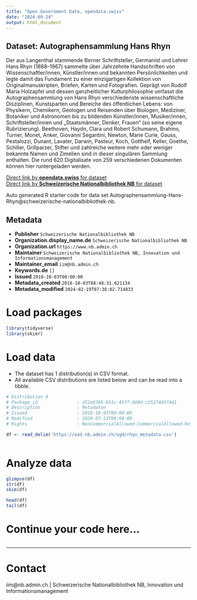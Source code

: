 ```yaml
---
title: "Open Government Data, opendata.swiss"
date: "2024-09-24"
output: html_document
---
```


## Dataset: Autographensammlung Hans Rhyn

Der aus Langenthal stammende Berner Schriftsteller, Germanist und Lehrer Hans Rhyn (1888–1967) sammelte über Jahrzehnte Handschriften von Wissenschaftler/innen, Künstler/innen und bekannten Persönlichkeiten und legte damit das Fundament zu einer einzigartigen Kollektion von Originalmanuskripten, Briefen, Karten und Fotografien.
Geprägt von Rudolf Maria Holzapfel und dessen ganzheitlicher Kulturphilosophie umfasst die Autographensammlung von Hans Rhyn verschiedenste wissenschaftliche Disziplinen, Kunstsparten und Bereiche des öffentlichen Lebens: von Physikern, Chemikern, Geologen und Reisenden über Biologen, Mediziner, Botaniker und Astronomen bis zu bildenden Künstler/innen, Musiker/innen, Schriftsteller/innen und „Staatsmänner, Denker, Frauen“ (so seine eigene Rubrizierung). Beethoven, Haydn, Clara und Robert Schumann, Brahms, Turner, Monet, Anker, Giovanni Segantini, Newton, Marie Curie, Gauss, Pestalozzi, Dunant, Lavater, Darwin, Pasteur, Koch, Gotthelf, Keller, Goethe, Schiller, Grillparzer, Stifter und zahlreiche weitere mehr oder weniger bekannte Namen und Zimelien sind in dieser singulären Sammlung enthalten. Die rund 620 Digitalisate von 259 verschiedenen Dokumenten können hier runtergeladen werden.

[Direct link by **opendata.swiss** for dataset](https://opendata.swiss/de/dataset/autographensammlung-hans-rhyn)<br>
[Direct link by **Schweizerische Nationalbibliothek NB** for dataset](https://nbn-resolving.org/urn:nbn:ch:bel-90852)

Auto generated R starter code for data set Autographensammlung-Hans-Rhyn@schweizerische-nationalbibliothek-nb.

## Metadata

- **Publisher** `Schweizerische Nationalbibliothek NB`
- **Organization.display_name.de** `Schweizerische Nationalbibliothek NB`
- **Organization.url** `https://www.nb.admin.ch`
- **Maintainer** `Schweizerische Nationalbibliothek NB, Innovation und Informationsmanagement`
- **Maintainer_email** `iim@nb.admin.ch`
- **Keywords.de** `[]`
- **Issued** `2018-10-03T00:00:00`
- **Metadata_created** `2018-10-03T08:48:31.621134`
- **Metadata_modified** `2024-02-19T07:38:02.714833`


# Load packages

```r

library(tidyverse)
library(skimr)

```

# Load data

-   The dataset has 1 distribution(s) in CSV format.
-   All available CSV distributions are listed below and can be read into a tibble.

```r

# Distribution 0
# Package_id               : d72e8765-b51c-45f7-860d-c2527445f4d1
# Description              : Metadaten
# Issued                   : 2018-10-03T00:00:00
# Modified                 : 2020-07-13T00:00:00
# Rights                   : NonCommercialAllowed-CommercialAllowed-ReferenceNotRequired

df <- read_delim('https://ead.nb.admin.ch/ogd/rhyn_metadata.csv')



```

# Analyze data

```r

glimpse(df)
str(df)
skim(df)

head(df)
tail(df)

```

# Continue your code here...

```r

```

------------------------------------------------------------------------

# Contact

iim@nb.admin.ch | Schweizerische Nationalbibliothek NB, Innovation und Informationsmanagement
